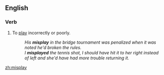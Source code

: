 ==English==
===Verb===
{{en-verb|misplays|misplaying|misplayed|misplayed}}

#To [[play]] incorrectly or poorly.
#:''His '''misplay''' in the bridge tournament was penalized when it was noted he'd broken the rules.''
#:''I '''misplayed''' the tennis shot, I should have hit it to her right instead of left and she'd have had more trouble returning it.''


[[zh:misplay]]